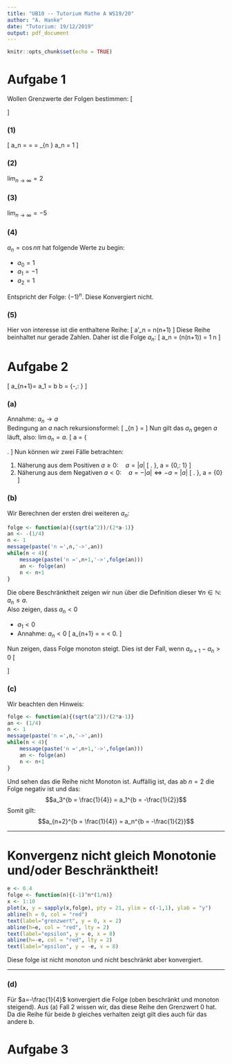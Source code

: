 ```yaml
---
title: "UB10 -- Tutorium Mathe A WS19/20"
author: "A. Hanke"
date: "Tutorium: 19/12/2019"
output: pdf_document
---
```


```r
knitr::opts_chunk$set(echo = TRUE)
```

# Aufgabe 1
Wollen Grenzwerte der Folgen bestimmen:
\[\begin{array}{l}{\text { (1) } a_{n}=\frac{n^{2}}{(n+1)(n+2)} ; \quad(2) a_{n}=\frac{n^{2}}{n+1}-\frac{n^{3}}{(n+1)(n+2)} ; \quad(3) a_{n}=n-5-\frac{n^{3}}{n^{2}+5}} \\ {\qquad(4) a_{n}=\cos n \pi ; \quad(5) a_{n}=\cos n(n+1) \pi}\end{array}\]


### (1)
\[
a_n = \frac{n^2}{n^2 + 3n + 2} = \frac{n^2}{n^2(1+\frac{3n}{n^2}+\frac{2}{n^2}} = \frac{1}{1+\frac{3}{n}+\frac{2}{n^2}} \quad \lim_{n \rightarrow \infty} a_n = 1
\]

### (2)
$\lim_{n \rightarrow \infty} = 2$

### (3)
$\lim_{n \rightarrow \infty} = -5$

### (4)
$a_{n}=\cos n \pi$ hat folgende Werte zu begin:

- $a_0 = 1$
- $a_1 = -1$
- $a_2 = 1$

Entspricht der Folge: $(-1)^n$. Diese Konvergiert nicht.

### (5)
Hier von interesse ist die enthaltene Reihe:
\[
a'_n = n(n+1)
\]
Diese Reihe beinhaltet nur gerade Zahlen.
Daher ist die Folge $a_n$:
\[
a_n = \cos(n(n+1)\pi) = 1 \qquad \forall n
\]

# Aufgabe 2
\[
a_{n+1}=\frac{\left|a_{n}\right|}{2 a_{n}-1}
\qquad a_1 = b \quad b = \left\{-\frac{1}{4},\: \frac{1}{4}\right\}
\]

### (a)
Annahme: $a_n \rightarrow a$  
Bedingung an $a$ nach rekursionsformel:
\[
\lim_{n \rightarrow \infty} \frac{\left|a_{n}\right|}{2 a_{n}-1} =
\frac{\left|a\right|}{2 a-1}
\]
Nun gilt das $a_n$ gegen $a$ läuft, also: $\lim a_n = a$.
\[
a = \frac{|a|}{2a-1} \Leftrightarrow 
\left\{\begin{array}{c}
    2a^2-a = |a|\\
    2a^2-a - |a| = 0\\
\end{array}\right.
\]
Nun können wir zwei Fälle betrachten:

1) Näherung aus dem Positiven $a \geq 0:\quad a = |a|$
   \[
   \left.
   \begin{array}{rl}
       0 &= 2a^2 - 2a\\
         &= a(a-1)\\
   \end{array}
   \right\}\, a = \{0,\: 1\}
   \]
2) Näherung aus dem Negativen $a < 0:\quad a = -|a| \Leftrightarrow -a = |a|$
   \[
   \left.
   \begin{array}{rl}
       0 &= 2a^2 - a - (-a)\\
         &= 2a^2\\
   \end{array}
   \right\}\, a = \{0\}
   \]

### (b)

Wir Berechnen der ersten drei weiteren $a_n$:
```r
folge <- function(a){(sqrt(a^2))/(2*a-1)}
an <- -(1/4)
n <- 1
message(paste('n =',n,'->',an))
while(n < 4){
    message(paste('n =',n+1,'->',folge(an)))
    an <- folge(an)
    n <- n+1
}
```
Die obere Beschränktheit zeigen wir nun über die Definition dieser $\forall n \in \mathbb{N}:\, a_n \leq a$.  
Also zeigen, dass $a_n < 0$

- $a_1 <0$
- Annahme: $a_n < 0$
  \[
    a_{n+1} = \frac{|a_n|}{2a_n-1} = \frac{\overbrace{-a_n}^{>0} }{\underbrace{2a_n-1}_{<0}} < 0.
  \]

Nun zeigen, dass Folge monoton steigt.
Dies ist der Fall, wenn $a_{n+1} - a_n > 0$
     \[
     \begin{aligned}
        a_{n+1} - a_n &= \frac{-a_n}{2a_n -1} -a_n\\
        &= \frac{-a_n - 2a_n^2 -a_n}{2a_n-1}\\
        &= \frac{\overbrace{-2a_n^2}^{<0}\,\overbrace{-2a_n}^{>0}}{\underbrace{2a_n-1}_{<0}}\\
        &>0
     \end{aligned}
     \]

### (c)
Wir beachten den Hinweis:
```r
folge <- function(a){(sqrt(a^2))/(2*a-1)}
an <- (1/4)
n <- 1
message(paste('n =',n,'->',an))
while(n < 4){
    message(paste('n =',n+1,'->',folge(an)))
    an <- folge(an)
    n <- n+1
}
```
Und sehen das die Reihe nicht Monoton ist.
Auffällig ist, das ab $n=2$ die Folge negativ ist und das:
$$a_3^{b = \frac{1}{4}} = a_1^{b = -\frac{1}{2}}$$
Somit gilt: $$a_{n+2}^{b = \frac{1}{4}} = a_n^{b = -\frac{1}{2}}$$

---------

# Konvergenz nicht gleich Monotonie und/oder Beschränktheit!
```r
e <- 0.4
folge <- function(n){(-1)^n*(1/n)}
x <- 1:10
plot(x, y = sapply(x,folge), pty = 21, ylim = c(-1,1), ylab = "y")
abline(h = 0, col = "red")
text(label="grenzwert", y = 0, x = 2)
abline(h=e, col = "red", lty = 2)
text(label="epsilon", y = e, x = 8)
abline(h=-e, col = "red", lty = 2)
text(label="epsilon", y = -e, x = 8)
```
Diese folge ist nicht monoton und nicht beschränkt aber
konvergiert.

---------

### (d)
Für $a=-\frac{1}{4}$ konvergiert die Folge (oben beschränkt und monoton steigend).
Aus (a) Fall 2 wissen wir, das diese Reihe den Grenzwert 0 hat.
Da die Reihe für beide $b$ gleiches verhalten zeigt gilt dies
auch für das andere b.

# Aufgabe 3

